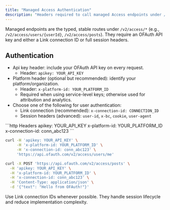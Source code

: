 ```yaml
---
title: "Managed Access Authentication"
description: "Headers required to call managed Access endpoints under /v2/access/*"
---
```


Managed endpoints are the typed, stable routes under `/v2/access/*` (e.g., `/v2/access/users/{userId}`, `/v2/access/posts`). They require an OFAuth API key and either a Link connection ID or full session headers.

## Authentication

- Api key header: include your OFAuth API key on every request.
  - Header: `apikey: YOUR_API_KEY`
- Platform header (optional but recommended): identify your platform/organization.
  - Header: `x-platform-id: YOUR_PLATFORM_ID`
  - Required when using service-level keys; otherwise used for attribution and analytics.
- Choose one of the following for user authentication:
  - Link connection (recommended): `x-connection-id: CONNECTION_ID`
  - Session headers (advanced): `user-id`, `x-bc`, `cookie`, `user-agent`

<CodeGroup>
```http Headers
apikey: YOUR_API_KEY
x-platform-id: YOUR_PLATFORM_ID
x-connection-id: conn_abc123
```

```bash cURL (Users profile)
curl -H 'apikey: YOUR_API_KEY' \
     -H 'x-platform-id: YOUR_PLATFORM_ID' \
     -H 'x-connection-id: conn_abc123' \
     'https://api.ofauth.com/v2/access/users/me'
```

```bash cURL (Posts)
curl -X POST 'https://api.ofauth.com/v2/access/posts' \
  -H 'apikey: YOUR_API_KEY' \
  -H 'x-platform-id: YOUR_PLATFORM_ID' \
  -H 'x-connection-id: conn_abc123' \
  -H 'Content-Type: application/json' \
  -d '{"text": "Hello from OFAuth!"}'
```
</CodeGroup>

<Tip>
Use Link connection IDs whenever possible. They handle session lifecycle and reduce implementation complexity.
</Tip>

